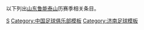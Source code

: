 {{Catnav|頁面分類|...|足球俱乐部|中国足球俱乐部|山东鲁能泰山}}

以下列出[[山东鲁能泰山|山东鲁能泰山]]历赛季相关条目。

[[Category:山东鲁能泰山|S]]
[[Category:中国足球俱乐部模板|Category:中国足球俱乐部模板]]
[[Category:济南足球模板|Category:济南足球模板]]